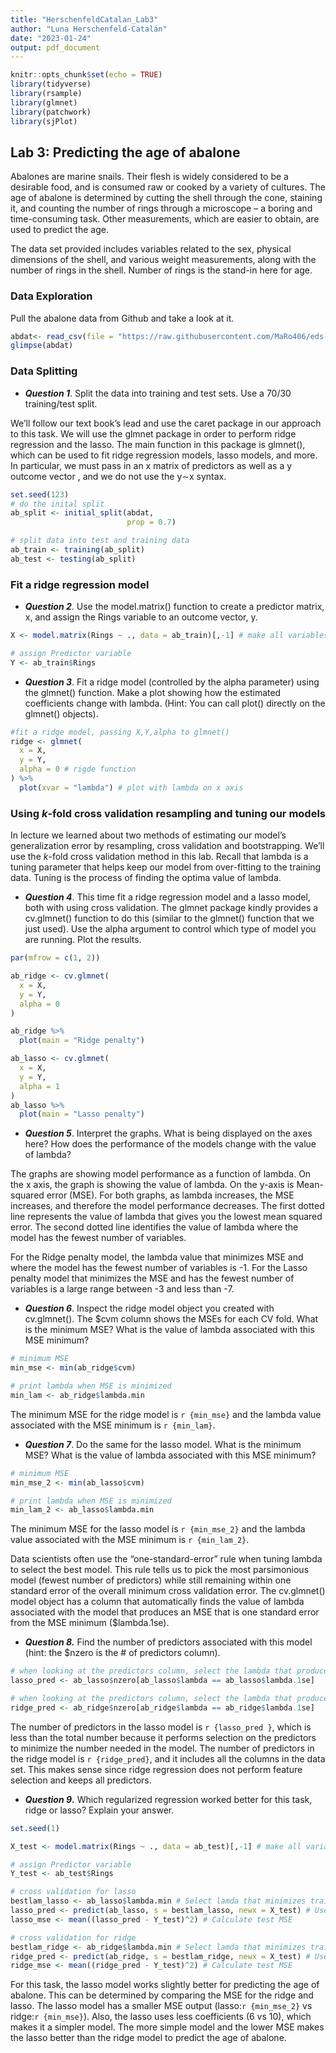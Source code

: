 ```yaml
---
title: "HerschenfeldCatalan_Lab3"
author: "Luna Herschenfeld-Catalán"
date: "2023-01-24"
output: pdf_document
---
```


```r
knitr::opts_chunk$set(echo = TRUE)
library(tidyverse)
library(rsample)
library(glmnet)
library(patchwork)
library(sjPlot)
```

## Lab 3: Predicting the age of abalone

Abalones are marine snails. Their flesh is widely considered to be a desirable food, and is consumed raw or cooked by a variety of cultures. The age of abalone is determined by cutting the shell through the cone, staining it, and counting the number of rings through a microscope -- a boring and time-consuming task. Other measurements, which are easier to obtain, are used to predict the age.

The data set provided includes variables related to the sex, physical dimensions of the shell, and various weight measurements, along with the number of rings in the shell. Number of rings is the stand-in here for age.

### Data Exploration

Pull the abalone data from Github and take a look at it.

```r
abdat<- read_csv(file = "https://raw.githubusercontent.com/MaRo406/eds-232-machine-learning/main/data/abalone-data.csv")
glimpse(abdat)

```

### Data Splitting

-   ***Question 1***. Split the data into training and test sets. Use a 70/30 training/test split.

We'll follow our text book's lead and use the caret package in our approach to this task. We will use the glmnet package in order to perform ridge regression and the lasso. The main function in this package is glmnet(), which can be used to fit ridge regression models, lasso models, and more. In particular, we must pass in an x matrix of predictors as well as a y outcome vector , and we do not use the y∼x syntax.

```r
set.seed(123)
# do the inital split
ab_split <- initial_split(abdat,
                          prop = 0.7)

# split data into test and training data 
ab_train <- training(ab_split)
ab_test <- testing(ab_split)
```

### Fit a ridge regression model

-   ***Question 2***. Use the model.matrix() function to create a predictor matrix, x, and assign the Rings variable to an outcome vector, y.

```r

X <- model.matrix(Rings ~ ., data = ab_train)[,-1] # make all variables predictors

# assign Predictor variable
Y <- ab_train$Rings

```


-   ***Question 3***. Fit a ridge model (controlled by the alpha parameter) using the glmnet() function. Make a plot showing how the estimated coefficients change with lambda. (Hint: You can call plot() directly on the glmnet() objects).

```r
#fit a ridge model, passing X,Y,alpha to glmnet()
ridge <- glmnet(
  x = X,
  y = Y,
  alpha = 0 # rigde function
) %>% 
  plot(xvar = "lambda") # plot with lambda on x axis
```


### Using *k*-fold cross validation resampling and tuning our models

In lecture we learned about two methods of estimating our model's generalization error by resampling, cross validation and bootstrapping. We'll use the *k*-fold cross validation method in this lab. Recall that lambda is a tuning parameter that helps keep our model from over-fitting to the training data. Tuning is the process of finding the optima value of lambda.

-   ***Question 4***. This time fit a ridge regression model and a lasso model, both with using cross validation. The glmnet package kindly provides a cv.glmnet() function to do this (similar to the glmnet() function that we just used). Use the alpha argument to control which type of model you are running. Plot the results.
```r
par(mfrow = c(1, 2))

ab_ridge <- cv.glmnet(
  x = X,
  y = Y,
  alpha = 0
)

ab_ridge %>% 
  plot(main = "Ridge penalty")

ab_lasso <- cv.glmnet(
  x = X,
  y = Y,
  alpha = 1
) 
ab_lasso %>% 
  plot(main = "Lasso penalty")

```


-   ***Question 5***. Interpret the graphs. What is being displayed on the axes here? How does the performance of the models change with the value of lambda?

The graphs are showing model performance as a function of lambda. On the x axis, the graph is showing the value of lambda. On the y-axis is Mean-squared error (MSE). For both graphs, as lambda increases, the MSE increases, and therefore the model performance decreases. The first dotted line represents the value of lambda that gives you the lowest mean squared error. The second dotted line identifies the value of lambda where the model has the fewest number of variables. 

For the Ridge penalty model, the lambda value that minimizes MSE and where the model has the fewest number of variables is -1. For the Lasso penalty model that minimizes the MSE and has the fewest number of variables is a large range between -3 and less than -7. 

-   ***Question 6***. Inspect the ridge model object you created with cv.glmnet(). The \$cvm column shows the MSEs for each CV fold. What is the minimum MSE? What is the value of lambda associated with this MSE minimum?

```r

# minimum MSE 
min_mse <- min(ab_ridge$cvm)

# print lambda when MSE is minimized
min_lam <- ab_ridge$lambda.min

```
The minimum MSE for the ridge model is `r {min_mse}` and the lambda value associated with the MSE minimum is `r {min_lam}`.

-   ***Question 7***. Do the same for the lasso model. What is the minimum MSE? What is the value of lambda associated with this MSE minimum?

```r
# minimum MSE 
min_mse_2 <- min(ab_lasso$cvm)

# print lambda when MSE is minimized
min_lam_2 <- ab_lasso$lambda.min
```
The minimum MSE for the lasso model is `r {min_mse_2}` and the lambda value associated with the MSE minimum is `r {min_lam_2}`.

Data scientists often use the "one-standard-error" rule when tuning lambda to select the best model. This rule tells us to pick the most parsimonious model (fewest number of predictors) while still remaining within one standard error of the overall minimum cross validation error. The cv.glmnet() model object has a column that automatically finds the value of lambda associated with the model that produces an MSE that is one standard error from the MSE minimum (\$lambda.1se).

-   ***Question 8.*** Find the number of predictors associated with this model (hint: the \$nzero is the \# of predictors column).
```r
# when looking at the predictors column, select the lambda that produces MSE 1se from the minimum
lasso_pred <- ab_lasso$nzero[ab_lasso$lambda == ab_lasso$lambda.1se]

# when looking at the predictors column, select the lambda that produces MSE 1se from the minimum
ridge_pred <- ab_ridge$nzero[ab_ridge$lambda == ab_ridge$lambda.1se]
```

The number of predictors in the lasso model is `r {lasso_pred }`, which is less than the total number because it performs selection on the predictors to minimize the number needed in the model. The number of predictors in the ridge model is `r {ridge_pred}`, and it includes all the columns in the data set. This makes sense since ridge regression does not perform feature selection and keeps all predictors. 

-   ***Question 9*****.** Which regularized regression worked better for this task, ridge or lasso? Explain your answer.
```r
set.seed(1)

X_test <- model.matrix(Rings ~ ., data = ab_test)[,-1] # make all variables predictors

# assign Predictor variable
Y_test <- ab_test$Rings

# cross validation for lasso 
bestlam_lasso <- ab_lasso$lambda.min # Select lamda that minimizes training MSE
lasso_pred <- predict(ab_lasso, s = bestlam_lasso, newx = X_test) # Use best lambda to predict test data
lasso_mse <- mean((lasso_pred - Y_test)^2) # Calculate test MSE

# cross validation for ridge 
bestlam_ridge <- ab_ridge$lambda.min # Select lamda that minimizes training MSE
ridge_pred <- predict(ab_ridge, s = bestlam_ridge, newx = X_test) # Use best lambda to predict test data
ridge_mse <- mean((ridge_pred - Y_test)^2) # Calculate test MSE

```

For this task, the lasso model works slightly better for predicting the age of abalone. This can be determined by comparing the MSE for the ridge and lasso. The lasso model has a smaller MSE output (lasso:`r {min_mse_2}` vs ridge:`r {min_mse}`). Also, the lasso uses less coefficients (6 vs 10), which makes it a simpler model. The more simple model and the lower MSE makes the lasso better than the ridge model to predict the age of abalone. 
